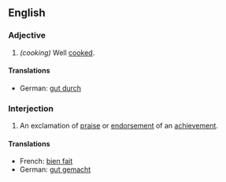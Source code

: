 ==English==

=== Adjective ===

# ''(cooking)'' Well [[cooked]].

==== Translations ====
* German: [[gut durch]]

=== Interjection ===

# An exclamation of [[praise]] or [[endorsement]] of an [[achievement]].

==== Translations ====
* French: [[bien fait]]
* German: [[gut gemacht]]